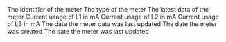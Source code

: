 <ResponseField name="id" type="integer">
    The identifier of the meter
</ResponseField>
<ResponseField name="type" type="string">
    The type of the meter
    <Snippet file="types/Meter/MeterType.mdx"/>
</ResponseField>
<ResponseField name="data" type="MeterData">
    The latest data of the meter
    <Expandable title="MeterData">
        <ResponseField name="l1" type="integer">
            Current usage of L1 in mA
        </ResponseField>
        <ResponseField name="l2" type="integer">
            Current usage of L2 in mA
        </ResponseField>
        <ResponseField name="l3" type="integer">
            Current usage of L3 in mA
        </ResponseField>
        <ResponseField name="updated_at" type="string">
            The date the meter data was last updated
        </ResponseField>
    </Expandable>
</ResponseField>
<ResponseField name="created_at" type="string">
    The date the meter was created
</ResponseField>
<ResponseField name="updated_at" type="string">
    The date the meter was last updated
</ResponseField>